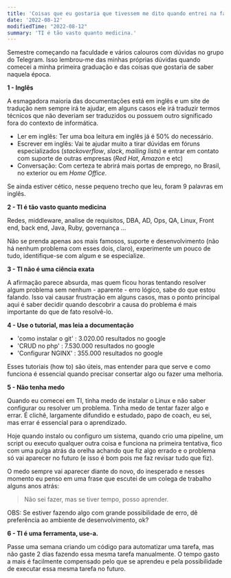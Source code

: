 ```yaml
---
title: 'Coisas que eu gostaria que tivessem me dito quando entrei na faculdade de TI.'
date: '2022-08-12'
modifiedTime: "2022-08-12"
summary: 'TI é tão vasto quanto medicina.'
---
```



Semestre começando na faculdade e vários calouros com dúvidas no grupo do Telegram. Isso lembrou-me das minhas próprias dúvidas quando comecei a minha primeira graduação e das coisas que gostaria de saber naquela época.

**1 - Inglês**

A esmagadora maioria das documentações está em inglês e um site de tradução nem sempre irá te ajudar, em alguns casos ele irá traduzir termos técnicos que não deveriam ser traduzidos ou possuem outro significado fora do contexto de informática.

- Ler em inglês: Ter uma boa leitura em inglês já é 50% do necessário.
- Escrever em inglês: Vai te ajudar muito a tirar dúvidas em fóruns especializados (_stackoverflow_, _slack_, _mailing lists_) e entrar em contato com suporte de outras empresas (_Red Hat_, _Amazon_ e etc)
- Conversação: Com certeza te abrirá mais portas de emprego, no Brasil, no exterior ou em _Home Office_.

Se ainda estiver cético, nesse pequeno trecho que leu, foram 9 palavras em inglês.

**2 - TI é tão vasto quanto medicina**

Redes, middleware, analise de requisitos, DBA, AD, Ops, QA, Linux, Front end, back end, Java, Ruby, governança ...

Não se prenda apenas aos mais famosos, suporte e desenvolvimento (não há nenhum problema com esses dois, claro), experimente um pouco de tudo, identifique-se com algum e se especialize.

**3 - TI não é uma ciência exata**

A afirmação parece absurda, mas quem ficou horas tentando resolver algum problema sem nenhum - aparente - erro lógico, sabe do que estou falando. Isso vai causar frustração em alguns casos, mas o ponto principal aqui é saber decidir quando descobrir a causa do problema é mais importante do que de fato resolvê-lo.

**4 - Use o tutorial, mas leia a documentação**

- 'como instalar o git' : 3.020.00 resultados no google
- 'CRUD no php' : 7.530.000 resultados no google
- 'Configurar NGINX' : 355.000 resultados no google

Esses tutoriais (how to) são úteis, mas entender para que serve e como funciona é essencial quando precisar consertar algo ou fazer uma melhoria.

**5 - Não tenha medo**

Quando eu comecei em TI, tinha medo de instalar o Linux e não saber configurar ou resolver um problema. Tinha medo de tentar fazer algo e errar. É clichê, largamente difundido e estudado, papo de coach, eu sei, mas errar é essencial para o aprendizado.

Hoje quando instalo ou configuro um sistema, quando crio uma pipeline, um script ou executo qualquer outra coisa e funciona na primeira tentativa, fico com uma pulga atrás da orelha achando que fiz algo errado e o problema só vai aparecer no futuro (e isso é bom pois me faz revisar tudo que fiz).

O medo sempre vai aparecer diante do novo, do inesperado e nesses momento eu penso em uma frase que escutei de um colega de trabalho alguns anos atrás:

> Não sei fazer, mas se tiver tempo, posso aprender.

OBS: Se estiver fazendo algo com grande possibilidade de erro, dê preferência ao ambiente de desenvolvimento, ok?

**6 - TI é uma ferramenta, use-a.**

Passe uma semana criando um código para automatizar uma tarefa, mas não gaste 2 dias fazendo essa mesma tarefa manualmente. O tempo gasto a mais é facilmente compensado pelo que se aprendeu e pela possibilidade de executar essa mesma tarefa no futuro.
